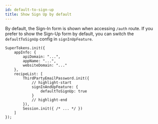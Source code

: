 ```yaml
---
id: default-to-sign-up
title: Show Sign Up by default
---
```

 

By default, the Sign-In form is shown when accessing `/auth` route.
If you prefer to show the Sign-Up form by default, you can switch the `defaultToSignUp` config in `signInUpFeature`.

<FrontendSDKTabs>
<TabItem value="reactjs">

```tsx
SuperTokens.init({
    appInfo: {
        apiDomain: "...",
        appName: "...",
        websiteDomain: "..."
    },
    recipeList: [
        ThirdPartyEmailPassword.init({
            // highlight-start
            signInAndUpFeature: {
                defaultToSignUp: true 
            }
            // highlight-end 
        }),
        Session.init({ /* ... */ })
    ]
});
```
</TabItem>
</FrontendSDKTabs>